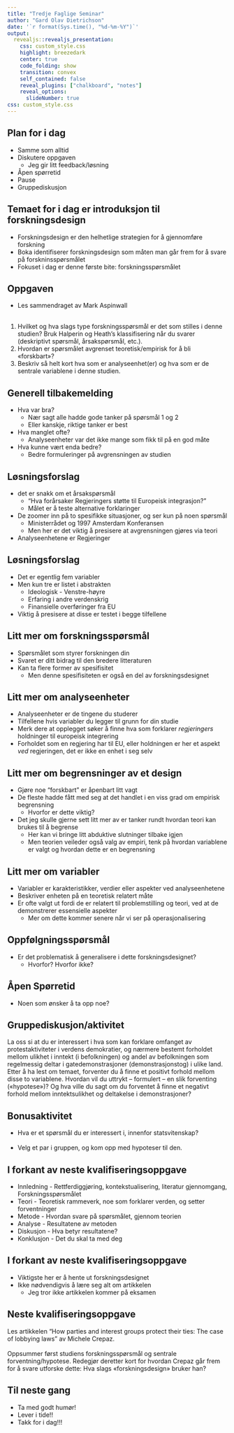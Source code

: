 ```yaml
---
title: "Tredje Faglige Seminar"
author: "Gard Olav Dietrichson"
date: '`r format(Sys.time(), "%d-%m-%Y")`'
output:
  revealjs::revealjs_presentation:
    css: custom_style.css
    highlight: breezedark
    center: true
    code_folding: show
    transition: convex
    self_contained: false
    reveal_plugins: ["chalkboard", "notes"]
    reveal_options:
      slideNumber: true
css: custom_style.css
---
```


## Plan for i dag

- Samme som alltid
- Diskutere oppgaven 
  - Jeg gir litt feedback/løsning
- Åpen spørretid
- Pause
- Gruppediskusjon

## Temaet for i dag er introduksjon til forskningsdesign

- Forskningsdesign er den helhetlige strategien for å gjennomføre forskning
- Boka identifiserer forskningsdesign som måten man går frem for å svare på forskninsspørsmålet
- Fokuset i dag er denne første bite: forskningsspørsmålet

## Oppgaven

- Les sammendraget av Mark Aspinwall
<br> <br>
1. Hvilket og hva slags type forskningsspørsmål er det som stilles i denne studien? Bruk Halperin og Heath’s klassifisering når du svarer (deskriptivt spørsmål, årsakspørsmål, etc.).
2. Hvordan er spørsmålet avgrenset teoretisk/empirisk for å bli «forskbart»?
3. Beskriv så helt kort hva som er analyseenhet(er) og hva som er de sentrale variablene i denne studien.

## Generell tilbakemelding

- Hva var bra?
  - Nær sagt alle hadde gode tanker på spørsmål 1 og 2
  - Eller kanskje, riktige tanker er best
- Hva manglet ofte?
  - Analyseenheter var det ikke mange som fikk til på en god måte
- Hva kunne vært enda bedre?
  - Bedre formuleringer på avgrensningen av studien

## Løsningsforslag

- det er snakk om et årsakspørsmål
  - "Hva forårsaker Regjeringers støtte til Europeisk integrasjon?"
  - Målet er å teste alternative forklaringer
- De zoomer inn på to spesifikke situasjoner, og ser kun på noen spørsmål
  - Ministerrådet og 1997 Amsterdam Konferansen
  - Men her er det viktig å presisere at avgrensningen gjøres via teori
- Analyseenhetene er Regjeringer

## Løsningsforslag

- Det er egentlig fem variabler 
- Men kun tre er listet i abstrakten 
  - Ideologisk - Venstre-høyre
  - Erfaring i andre verdenskrig
  - Finansielle overføringer fra EU
- Viktig å presisere at disse er testet i begge tilfellene

## Litt mer om forskningsspørsmål

- Spørsmålet som styrer forskningen din
- Svaret er ditt bidrag til den bredere litteraturen
- Kan ta flere former av spesifisitet
  - Men denne spesifisiteten er også en del av forskningsdesignet

## Litt mer om analyseenheter

- Analyseenheter er de tingene du studerer
- Tilfellene hvis variabler du legger til grunn for din studie
- Merk dere at opplegget søker å finne hva som forklarer *regjeringers* holdninger til europeisk integrering
- Forholdet som en regjering har til EU, eller holdningen er her et aspekt *ved* regjeringen, det er ikke en enhet i seg selv

## Litt mer om begrensninger av et design

- Gjøre noe "forskbart" er åpenbart litt vagt
- De fleste hadde fått med seg at det handlet i en viss grad om empirisk begrensning
  - Hvorfor er dette viktig?
- Det jeg skulle gjerne sett litt mer av er tanker rundt hvordan teori kan brukes til å begrense
  - Her kan vi bringe litt abduktive slutninger tilbake igjen
  - Men teorien veileder også valg av empiri, tenk på hvordan variablene er valgt og hvordan dette er en begrensning

## Litt mer om variabler

- Variabler er karakteristikker, verdier eller aspekter ved analyseenhetene
- Beskriver enheten på en teoretisk relatert måte
- Er ofte valgt ut fordi de er relatert til problemstilling og teori, ved at de demonstrerer essensielle aspekter
  - Mer om dette kommer senere når vi ser på operasjonalisering

## Oppfølgningsspørsmål

- Er det problematisk å generalisere i dette forskningsdesignet?
  - Hvorfor? Hvorfor ikke?

## Åpen Spørretid

- Noen som ønsker å ta opp noe?

## Gruppediskusjon/aktivitet

La oss si at du er interessert i hva som kan forklare omfanget av protestaktiviteter i verdens demokratier, og nærmere bestemt forholdet mellom ulikhet i inntekt (i befolkningen) og andel av befolkningen som regelmessig deltar i gatedemonstrasjoner (demonstrasjonstog) i ulike land. Etter å ha lest om temaet, forventer du å finne et positivt forhold mellom disse to variablene. Hvordan vil du uttrykt – formulert – en slik forventing («hypotese»)? Og hva ville du sagt om du forventet å finne et negativt forhold mellom inntektsulikhet og deltakelse i demonstrasjoner?

## Bonusaktivitet

- Hva er et spørsmål du er interessert i, innenfor statsvitenskap?
<br> <br>
- Velg et par i gruppen, og kom opp med hypoteser til den. 

## I forkant av neste kvalifiseringsoppgave

- Innledning - Rettferdiggjøring, kontekstualisering, literatur gjennomgang, Forskningsspørsmålet
- Teori - Teoretisk rammeverk, noe som forklarer verden, og setter forventninger
- Metode - Hvordan svare på spørsmålet, gjennom teorien
- Analyse - Resultatene av metoden
- Diskusjon - Hva betyr resultatene?
- Konklusjon - Det du skal ta med deg

## I forkant av neste kvalifiseringsoppgave

- Viktigste her er å hente ut forskningsdesignet
- Ikke nødvendigvis å lære seg alt om artikkelen
  - Jeg tror ikke artikkelen kommer på eksamen

## Neste kvalifiseringsoppgave

Les artikkelen “How parties and interest groups protect their ties: The case of lobbying laws” av Michele Crepaz.
<br> <br>
Oppsummer først studiens forskningsspørsmål og sentrale forventning/hypotese. Redegjør deretter kort for hvordan Crepaz går frem for å svare utforske dette: Hva slags «forskningsdesign» bruker han?

## Til neste gang

- Ta med godt humør!
- Lever i tide!!
- Takk for i dag!!!